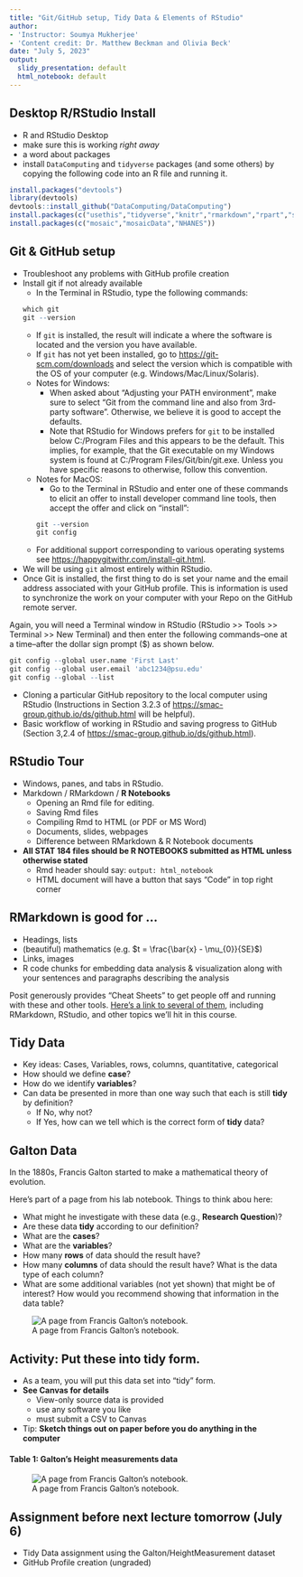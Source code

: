 ```yaml
---
title: "Git/GitHub setup, Tidy Data & Elements of RStudio"
author:
- 'Instructor: Soumya Mukherjee'
- 'Content credit: Dr. Matthew Beckman and Olivia Beck'
date: "July 5, 2023"
output: 
  slidy_presentation: default
  html_notebook: default
---
```

## Desktop R/RStudio Install

- R and RStudio Desktop
- make sure this is working *right away*
- a word about packages 
- install `DataComputing` and `tidyverse` packages (and some others)
  by copying the following code into an R file and running it.

```r
install.packages("devtools")
library(devtools)
devtools::install_github("DataComputing/DataComputing")
install.packages(c("usethis","tidyverse","knitr","rmarkdown","rpart","shiny","manipulate"))
install.packages(c("mosaic","mosaicData","NHANES"))
```
## Git & GitHub setup
- Troubleshoot any problems with GitHub profile creation
- Install git if not already available
  - In the Terminal in RStudio, type the following commands:
```r
which git
git --version
```
  - If `git` is installed, the result will indicate a where the software is located and the version you have available.
  - If `git` has not yet been installed, go to <https://git-scm.com/downloads> and select the version which is compatible with the OS of your computer (e.g. Windows/Mac/Linux/Solaris).
  - Notes for Windows:
    - When asked about “Adjusting your PATH environment”, make sure to select       “Git from the command line and also from 3rd-party software”. Otherwise,       we believe it is good to accept the defaults.
    - Note that RStudio for Windows prefers for `git` to be installed below         C:/Program Files and this appears to be the default. This implies, for        example, that the Git executable on my Windows system is found at             C:/Program Files/Git/bin/git.exe. Unless you have specific reasons to         otherwise, follow this convention.
  - Notes for MacOS:
    - Go to the Terminal in RStudio and enter one of these commands to elicit       an offer to install developer command line tools, then accept the offer       and click on "install":
```r
git --version
git config
```
  - For additional support corresponding to various operating systems see         <https://happygitwithr.com/install-git.html>.
- We will be using `git` almost entirely within RStudio.
- Once Git is installed, the first thing to do is set your name and the email address associated with your GitHub profile. This is information is used to synchronize the work on your computer with your Repo on the GitHub remote server.

Again, you will need a Terminal window in RStudio (RStudio >> Tools >> Terminal >> New Terminal) and then enter the following commands–one at a time–after the dollar sign prompt ($) as shown below.
```r
git config --global user.name 'First Last'
git config --global user.email 'abc1234@psu.edu'
git config --global --list
```
- Cloning a particular GitHub repository to the local computer using RStudio (Instructions in Section 3.2.3 of <https://smac-group.github.io/ds/github.html> will be helpful).
- Basic workflow of working in RStudio and saving progress to GitHub (Section 3,2.4 of <https://smac-group.github.io/ds/github.html>).

## RStudio Tour

- Windows, panes, and tabs in RStudio.
- Markdown / RMarkdown / **R Notebooks**  
    - Opening an Rmd file for editing.
    - Saving Rmd files
    - Compiling Rmd to HTML (or PDF or MS Word)
    - Documents, slides, webpages
    - Difference between RMarkdown & R Notebook documents
- **All STAT 184 files should be R NOTEBOOKS submitted as HTML unless otherwise stated**
    - Rmd header should say: `output: html_notebook`
    - HTML document will have a button that says "Code" in top right corner


## RMarkdown is good for ...

- Headings, lists
- (beautiful) mathematics (e.g. $t = \frac{\bar{x} - \mu_{0}}{SE}$)
- Links, images
- R code chunks for embedding data analysis & visualization along with your sentences and paragraphs describing the analysis

Posit generously provides "Cheat Sheets" to get people off and running with these and other tools.  [Here's a link to several of them](https://posit.co/resources/cheatsheets/), including RMarkdown, RStudio, and other topics we'll hit in this course.  

## Tidy Data

- Key ideas: Cases, Variables, rows, columns, quantitative, categorical
- How should we define **case**?
- How do we identify **variables**?
- Can data be presented in more than one way such that each is still **tidy** by definition?
    - If No, why not?
    - If Yes, how can we tell which is the correct form of **tidy** data?


## Galton Data

In the 1880s, Francis Galton started to make a mathematical theory of evolution.  

Here's part of a page from his lab notebook. Things to think abou here:

- What might he investigate with these data (e.g., **Research Question**)?
- Are these data **tidy** according to our definition?
- What are the **cases**?
- What are the **variables**?
- How many **rows** of data should the result have?
- How many **columns** of data should the result have?  What is the data type of each column?
- What are some additional variables (not yet shown) that might be of interest?  How would you recommend showing that information in the data table?


![A page from Francis Galton's notebook.](galton-notebook.jpg)



## Activity: Put these into tidy form.  

- As a team, you will put this data set into "tidy" form.  
- **See Canvas for details**
    - View-only source data is provided
    - use any software you like
    - must submit a CSV to Canvas 
- Tip: **Sketch things out on paper before you do anything in the computer**


#### Table 1: **Galton's Height measurements data**

![A page from Francis Galton's notebook.](galton-notebook.jpg)

## Assignment before next lecture tomorrow (July 6)

- Tidy Data assignment using the Galton/HeightMeasurement dataset
- GitHub Profile creation (ungraded) 

